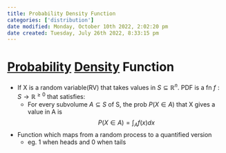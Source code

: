 ```yaml
---
title: Probability Density Function
categories: ['distribution']
date modified: Monday, October 10th 2022, 2:02:20 pm
date created: Tuesday, July 26th 2022, 8:33:15 pm
---
```


# [Probability](Probability.qmd) [Density](Density.qmd) Function
- If X is a random variable(RV) that takes values in $S \subseteq \mathbb{R}^{n}$. PDF is a fn $f:S \rightarrow \mathbb{R}^{\geq0}$ that satisfies:
	- For every subvolume $A \subseteq S$ of S, the prob $P(X \in A)$ that X gives a value in A is $$P(X\in A) = \int_Af(x)dx$$
- Function which maps from a random process to a quantified version
    - eg. 1 when heads and 0 when tails



